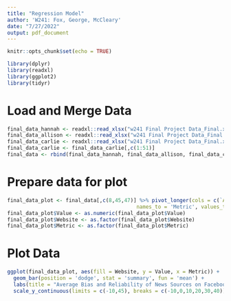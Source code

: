 ```yaml
---
title: "Regression Model"
author: 'W241: Fox, George, McCleary'
date: "7/27/2022"
output: pdf_document
---
```


```r
knitr::opts_chunk$set(echo = TRUE)
```

```r
library(dplyr)
library(readxl)
library(ggplot2)
library(tidyr)
```

# Load and Merge Data
```r
final_data_hannah <- readxl::read_xlsx("w241 Final Project Data_Final.xlsx", sheet = 2, n_max = 85)
final_data_allison <- readxl::read_xlsx("w241 Final Project Data_Final.xlsx", sheet = 3, n_max = 85)
final_data_carlie <- readxl::read_xlsx("w241 Final Project Data_Final.xlsx", sheet = 4, n_max = 85)
final_data_carlie <- final_data_carlie[,c(1:51)]
final_data <- rbind(final_data_hannah, final_data_allison, final_data_carlie)
```




# Prepare data for plot
```r
final_data_plot <- final_data[,c(8,45,47)] %>% pivot_longer(cols = c(`Average Bias`, `Average Reliability`), 
                                          names_to = 'Metric', values_to = 'Value')
final_data_plot$Value <- as.numeric(final_data_plot$Value)
final_data_plot$Website <- as.factor(final_data_plot$Website)
final_data_plot$Metric <- as.factor(final_data_plot$Metric)
```

# Plot Data
```r
ggplot(final_data_plot, aes(fill = Website, y = Value, x = Metric)) + 
  geom_bar(position = 'dodge', stat = 'summary', fun = 'mean') + 
  labs(title = "Average Bias and Reliability of News Sources on Facebook and Youtube") +
  scale_y_continuous(limits = c(-10,45), breaks = c(-10,0,10,20,30,40))
```

